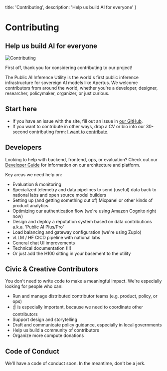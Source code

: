   title: 'Contributing',
  description: 'Help us build AI for everyone'
}

# Contributing

## Help us build AI for everyone

<img 
  src="/josh_puppy.jpeg" 
  alt="Contributing" 
  className="float-right ml-6 mb-4 w-64 h-auto rounded-lg max-sm:float-none max-sm:w-full max-sm:mx-auto max-sm:mb-6"
/>

First off, thank you for considering contributing to our project!

The Public AI Inference Utility is the world's first public inference infrastructure for sovereign AI models like Apertus. We welcome contributors from around the world, whether you're a developer, designer, researcher, policymaker, organizer, or just curious.

## Start here

- If you have an issue with the site, fill out an issue in [our GitHub](https://github.com/forpublicai/chat.publicai.co/issues).
- If you want to contribute in other ways, drop a CV or bio into our 30-second contributing form: [I want to contribute](https://docs.google.com/forms/d/e/1FAIpQLSf8vELDGrfgxCt-jxmRHTPYuVzwt8Xv5Vof4H_Oj5XPX_PIWg/viewform?usp=sharing&ouid=103551188321552533427).

## Developers

Looking to help with backend, frontend, ops, or evaluation? Check out our [Developer Guide](https://platform.publicai.co) for information on our architecture and platform.

Key areas we need help on:

- Evaluation & monitoring
- Specialized telemetry and data pipelines to send (useful) data back to national labs and open source model builders
- Setting up (and getting something out of) Mixpanel or other kinds of product analytics
- Optimizing our authentication flow (we're using Amazon Cognito right now)
- Design and deploy a reputation system based on data contributions a.k.a. 'Public AI Plus/Pro'
- Load balancing and gateway configuration (we're using Zuplo)
- vLLM / HF CICD pipeline with national labs
- General chat UI improvements
- Technical documentation (!!)
- Or just add the H100 sitting in your basement to the utility

## Civic & Creative Contributors

You don't need to write code to make a meaningful impact. We're especially looking for people who can:

- Run and manage distributed contributor teams (e.g. product, policy, or ops)
- ☝️ is especially important, because we need to coordinate other contributors
- Support design and storytelling
- Draft and communicate policy guidance, especially in local governments
- Help us build a community of contributors
- Organize more compute donations

## Code of Conduct

We'll have a code of conduct soon. In the meantime, don't be a jerk.